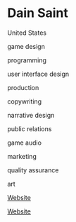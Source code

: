 # Dain Saint

<Location>

United States

</Location>

<Skills>

game design

programming

user interface design

production

copywriting

narrative design

public relations

game audio

marketing

quality assurance

art

</Skills>

<Personal>

[Website](http://dainsaint.com/)

</Personal>

<Business>

[Website](http://www.cipherprime.com/)

</Business>


